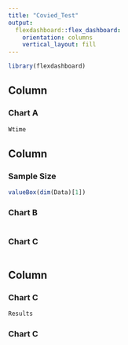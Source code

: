 ```yaml
---
title: "Covied_Test"
output: 
  flexdashboard::flex_dashboard:
    orientation: columns
    vertical_layout: fill
---
```


```r
library(flexdashboard)
```

Column {data-width=500}
-----------------------------------------------------------------------

### Chart A

```r
Wtime
```

Column {data-width=250}
-----------------------------------------------------------------------

### Sample Size

```r
valueBox(dim(Data)[1])
```


### Chart B

```r


```

### Chart C

```r

```

Column {data-width=250}
-----------------------------------------------------------------------

### Chart C

```r
Results

```

### Chart C

```r

```

